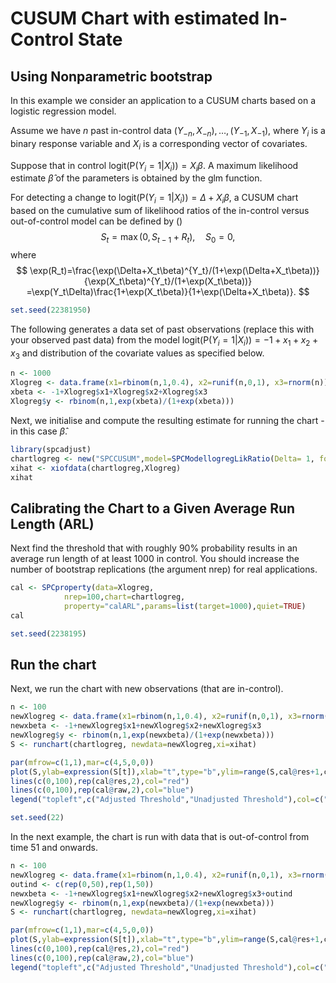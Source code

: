 <!--
%\VignetteEngine{knitr::knitr}
%\VignetteIndexEntry{CUSUM Chart based on Logistic Regression Models with Estimated Parameters}
-->
CUSUM Chart with estimated In-Control State
===========================================
Using Nonparametric bootstrap
---------------------------
In this example we consider an application to a CUSUM charts based
on a logistic regression model.

Assume we have $n$ past in-control  data $(Y_{-n},X_{-n}),\ldots,(Y_{-1},X_{-1})$,
where $Y_i$ is a binary response variable and $X_i$ is a corresponding vector
of covariates.

Suppose that in control
$\mbox{logit}(\mbox{P}(Y_i=1|X_i))=X_i\beta$. A maximum likelihood estimate  $\hat\beta$ of the
parameters is obtained by  the glm function.

For detecting a change to
$\mbox{logit}(\mbox{P}(Y_i=1|X_i))=\Delta+X_i\beta$,
a CUSUM chart based on the cumulative sum of likelihood ratios of the
in-control versus out-of-control model can be defined by (\citep{Steiner2000Msp})
$$S_t=\max(0, S_{t-1}+R_t), \quad S_0=0, $$
where
$$
\exp(R_t)=\frac{\exp(\Delta+X_t\beta)^{Y_t}/(1+\exp(\Delta+X_t\beta))}{\exp(X_t\beta)^{Y_t}/(1+\exp(X_t\beta))}
=\exp(Y_t\Delta)\frac{1+\exp(X_t\beta)}{1+\exp(\Delta+X_t\beta)}.
$$



```r
set.seed(22381950)
```

The following generates a data set of past observations (replace this
with your observed past data) from the model
$\mbox{logit}(\mbox{P}(Y_i=1|X_i))=-1+x_1+x_2+x_3$
 and distribution of the covariate values as specified below.
```r
n <- 1000
Xlogreg <- data.frame(x1=rbinom(n,1,0.4), x2=runif(n,0,1), x3=rnorm(n))
xbeta <- -1+Xlogreg$x1+Xlogreg$x2+Xlogreg$x3
Xlogreg$y <- rbinom(n,1,exp(xbeta)/(1+exp(xbeta)))
```

Next, we initialise and compute the resulting estimate for running the chart - in this case $\hat \beta$.
```r
library(spcadjust)
chartlogreg <- new("SPCCUSUM",model=SPCModellogregLikRatio(Delta= 1, formula="y~x1+x2+x3"))
xihat <- xiofdata(chartlogreg,Xlogreg)
xihat
```

Calibrating the Chart to a Given Average Run Length (ARL)
---------------------------------------------------

Next find the threshold that with roughly 90\%
probability  results in an average run length of at least 1000 in control.
You should increase the number of bootstrap replications (the argument nrep) for real applications.

```r
cal <- SPCproperty(data=Xlogreg,
            nrep=100,chart=chartlogreg,
            property="calARL",params=list(target=1000),quiet=TRUE)
cal
```

```r
set.seed(2238195)
```

Run the chart
---------------------------------------------------

Next, we run  the chart with new observations (that are in-control).
```r
n <- 100
newXlogreg <- data.frame(x1=rbinom(n,1,0.4), x2=runif(n,0,1), x3=rnorm(n))
newxbeta <- -1+newXlogreg$x1+newXlogreg$x2+newXlogreg$x3
newXlogreg$y <- rbinom(n,1,exp(newxbeta)/(1+exp(newxbeta)))
S <- runchart(chartlogreg, newdata=newXlogreg,xi=xihat)
```


```r
par(mfrow=c(1,1),mar=c(4,5,0,0))
plot(S,ylab=expression(S[t]),xlab="t",type="b",ylim=range(S,cal@res+1,cal@raw))
lines(c(0,100),rep(cal@res,2),col="red")
lines(c(0,100),rep(cal@raw,2),col="blue")
legend("topleft",c("Adjusted Threshold","Unadjusted Threshold"),col=c("red","blue"),lty=1)
```

```r
set.seed(22)
```


In the next example, the  chart is run with data that is
out-of-control from time 51 and onwards.
```r
n <- 100
newXlogreg <- data.frame(x1=rbinom(n,1,0.4), x2=runif(n,0,1), x3=rnorm(n))
outind <- c(rep(0,50),rep(1,50))
newxbeta <- -1+newXlogreg$x1+newXlogreg$x2+newXlogreg$x3+outind
newXlogreg$y <- rbinom(n,1,exp(newxbeta)/(1+exp(newxbeta)))
S <- runchart(chartlogreg, newdata=newXlogreg,xi=xihat)
```

```r
par(mfrow=c(1,1),mar=c(4,5,0,0))
plot(S,ylab=expression(S[t]),xlab="t",type="b",ylim=range(S,cal@res+1,cal@raw))
lines(c(0,100),rep(cal@res,2),col="red")
lines(c(0,100),rep(cal@raw,2),col="blue")
legend("topleft",c("Adjusted Threshold","Unadjusted Threshold"),col=c("red","blue"),lty=1)
```





